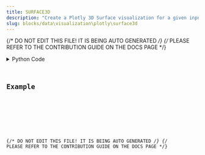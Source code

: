 ```yaml
---
title: SURFACE3D
description: "Create a Plotly 3D Surface visualization for a given input DataContainer."
slug: blocks/data\visualization\plotly\surface3d
---
```


{/* DO NOT EDIT THIS FILE! IT IS BEING AUTO GENERATED */}
{/* PLEASE REFER TO THE CONTRIBUTION GUIDE ON THE DOCS PAGE */}


<PythonDocsDisplay docstring={docstring} />
<details>
<summary>Python Code</summary>



<Code code={pythonCode} lang="py" wrap theme="dracula" />

[Find this Flojoy Block on GitHub](https://github.com/flojoy-ai/blocks/blob/main/blocks/DATA\VISUALIZATION\PLOTLY\SURFACE3D/SURFACE3D.py)

</details>

## Example


<GetHelpWidget />


<AppDisplay app={app} blockName="SURFACE3D" client:visible />


<Example />

{/* DO NOT EDIT THIS FILE! IT IS BEING AUTO GENERATED */}
{/* PLEASE REFER TO THE CONTRIBUTION GUIDE ON THE DOCS PAGE */}

